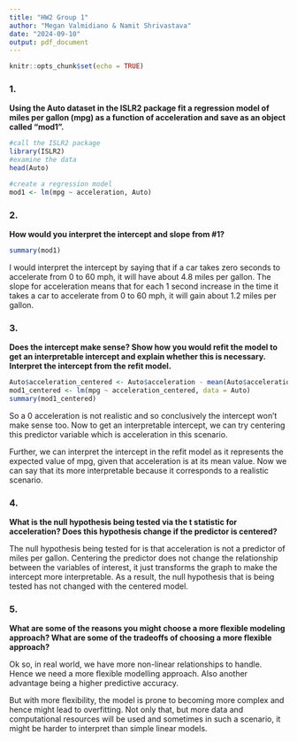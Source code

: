 ```yaml
---
title: "HW2 Group 1"
author: "Megan Valmidiano & Namit Shrivastava"
date: "2024-09-10"
output: pdf_document
---
```


```r
knitr::opts_chunk$set(echo = TRUE)
```

### 1. 

**Using the Auto dataset in the ISLR2 package fit a regression model of miles per gallon (mpg) as a function of acceleration and save as an object called “mod1”.**

```r
#call the ISLR2 package
library(ISLR2)
#examine the data
head(Auto)

#create a regression model
mod1 <- lm(mpg ~ acceleration, Auto)
```

### 2. 

**How would you interpret the intercept and slope from #1?**

```r
summary(mod1)
```

I would interpret the intercept by saying that if a car takes zero seconds to accelerate from 0 to 60 mph, it will have about 4.8 miles per gallon. 
The slope for acceleration means that for each 1 second increase in the time it takes a car to accelerate from 0 to 60 mph, it will gain about 1.2 miles per gallon.

### 3. 

**Does the intercept make sense? Show how you would refit the model to get an interpretable intercept and explain whether this is necessary. Interpret the intercept from the refit model.**

```r
Auto$acceleration_centered <- Auto$acceleration - mean(Auto$acceleration)
mod1_centered <- lm(mpg ~ acceleration_centered, data = Auto)
summary(mod1_centered)
```

So a 0 acceleration is not realistic and so conclusively the intercept won't make sense too. Now to get an interpretable
intercept, we can try centering this predictor variable which is acceleration in this scenario.

Further, we can interpret the intercept in the refit model as it represents the expected value of mpg, given that acceleration is 
at its mean value. Now we can say that its more interpretable because it corresponds to a realistic scenario.

### 4. 

**What is the null hypothesis being tested via the t statistic for acceleration? Does this hypothesis change if the predictor is centered?**

The null hypothesis being tested for is that acceleration is not a predictor of miles per gallon. Centering the predictor does not change the relationship between the variables of interest, it just transforms the graph to make the intercept more interpretable. As a result, the null hypothesis that is being tested has not changed with the centered model.

### 5. 

**What are some of the reasons you might choose a more flexible modeling approach? What are some of the tradeoffs of choosing a more flexible approach?**

Ok so, in real world, we have more non-linear relationships to handle. Hence we need a more flexible modelling approach.
Also another advantage being a higher predictive accuracy.

But with more flexibility, the model is prone to becoming more complex and hence might lead to overfitting. Not only that,
but more data and computational resources will be used and sometimes in such a scenario, it might be harder to interpret than
simple linear models.
